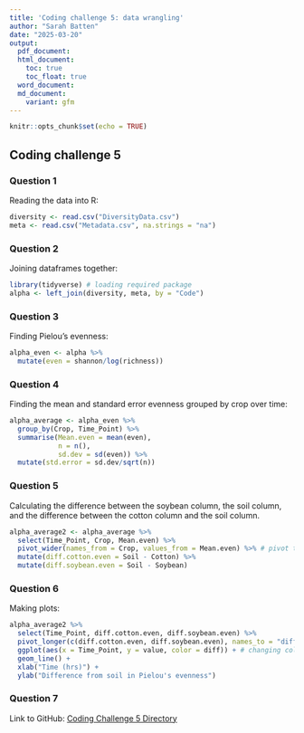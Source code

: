 ```yaml
---
title: 'Coding challenge 5: data wrangling'
author: "Sarah Batten"
date: "2025-03-20"
output: 
  pdf_document:
  html_document:
    toc: true
    toc_float: true
  word_document:
  md_document:
    variant: gfm
---
```


```r
knitr::opts_chunk$set(echo = TRUE)
```

## Coding challenge 5

### Question 1
Reading the data into R: 
```r
diversity <- read.csv("DiversityData.csv")
meta <- read.csv("Metadata.csv", na.strings = "na")
```

### Question 2
Joining dataframes together: 
```r
library(tidyverse) # loading required package
alpha <- left_join(diversity, meta, by = "Code")
```

### Question 3
Finding Pielou's evenness:
```r
alpha_even <- alpha %>%
  mutate(even = shannon/log(richness))
```

### Question 4
Finding the mean and standard error evenness grouped by crop over time:
```r
alpha_average <- alpha_even %>%
  group_by(Crop, Time_Point) %>%
  summarise(Mean.even = mean(even),
            n = n(),
            sd.dev = sd(even)) %>%
  mutate(std.error = sd.dev/sqrt(n))
```
### Question 5 
Calculating the difference between the soybean column, the soil column, and the difference between the cotton column and the soil column.

```r
alpha_average2 <- alpha_average %>%
  select(Time_Point, Crop, Mean.even) %>%
  pivot_wider(names_from = Crop, values_from = Mean.even) %>% # pivot to wide format
  mutate(diff.cotton.even = Soil - Cotton) %>%
  mutate(diff.soybean.even = Soil - Soybean)
```

### Question 6
Making plots:

```r
alpha_average2 %>%
  select(Time_Point, diff.cotton.even, diff.soybean.even) %>%
  pivot_longer(c(diff.cotton.even, diff.soybean.even), names_to = "diff") %>%
  ggplot(aes(x = Time_Point, y = value, color = diff)) + # changing color to 'diff' variable
  geom_line() +
  xlab("Time (hrs)") +
  ylab("Difference from soil in Pielou's evenness")
```

### Question 7
Link to GitHub: 
[Coding Challenge 5 Directory](https://github.com/sarahbatten/PLPA6820/tree/main)